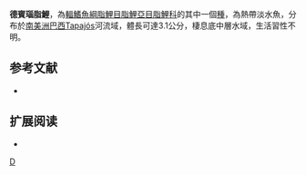 {{Speciesbox 
| taxon = Bryconops durbini
| status = NE
| status_system = IUCN3.1
| authority =  [[Eigenmann|Eigenmann]], 1908
| synonyms = *''Brycochandus durbini''<br /><small>Eigenmann, 1908</small>
}}
'''德賓瑙脂鯉'''，為[[輻鰭魚綱|輻鰭魚綱]][[脂鯉目|脂鯉目]][[脂鯉亞目|脂鯉亞目]][[脂鯉科|脂鯉科]]的其中一個[[種|種]]，為熱帶淡水魚，分布於[[南美洲|南美洲]][[巴西|巴西]]Tapajós河流域，體長可達3.1公分，棲息底中層水域，生活習性不明。

==参考文献==
{{refbegin}}
*{{FishBase_species|genus=Bryconops|species=durbini|year=2013|month=11}}
{{refend}}

== 扩展阅读 ==
{{refbegin}}
*{{wikispecies-inline|Bryconops durbini|德賓瑙脂鯉}}
{{refend}}
{{Taxonbar|from=Q6417078}}

[[Category:瑙脂鯉屬|D]]